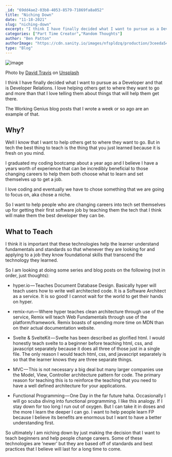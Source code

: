 ```yaml
---
_id: "69dd4ae2-03b8-4053-8579-71869fa8a052"
title: "Niching Down"
date: "11-18-2021"
slug: "niching-down"
excerpt: "I think I have finally decided what I want to pursue as a Developer"
categories: ["Part Time Creator","Random Thoughts"]
author: "Ben Patton"
authorImage: "https://cdn.sanity.io/images/nfspldzq/production/3ceeda54221c7c0614ecc51f955c7be39a1da34e-512x512.jpg"
type: "Blog"
---
```


![image](https://cdn.sanity.io/images/nfspldzq/production/850d7ccdf27ed05814c5dc1ccf678ca76b7d7a0c-1600x840.png?w=450)

Photo by [David Travis](https://unsplash.com/@dtravisphd?utm_source=medium&utm_medium=referral) on [Unsplash](https://unsplash.com?utm_source=medium&utm_medium=referral)

I think I have finally decided what I want to pursue as a Developer and that is Developer Relations. I love helping others get to where they want to go and more than that I love telling them about things that will help them get there.

The Working Genius blog posts that I wrote a week or so ago are an example of that.

## Why?

Well I know that I want to help others get to where they want to go. But in tech the best thing to teach is the thing that you just learned because it is fresh on you mind.

I graduated my coding bootcamp about a year ago and I believe I have a years worth of experience that can be incredibly beneficial to those changing careers to help them both choose what to learn and set themselves up to get a job.

I love coding and eventually we have to chose something that we are going to focus on, aka chose a niche.

So I want to help people who are changing careers into tech set themselves up for getting their first software job by teaching them the tech that I think will make them the best developer they can be.

## What to Teach

I think it is important that these technologies help the learner understand fundamentals and standards so that whenever they are looking for and applying to a job they know foundational skills that transcend the technology they learned.

So I am looking at doing some series and blog posts on the following (not in order, just thoughts):

*   hyper.io — Teaches Document Database Design. Basically hyper will teach users how to write well architected code. It is a Software Architect as a service. It is so good! I cannot wait for the world to get their hands on hyper.

*   remix-run — Where hyper teaches clean architecture through use of the service, Remix will teach Web Fundamentals through use of the platform/framework. Remix boasts of spending more time on MDN than on their actual documentation website.

*   Svelte & SvelteKit — Svelte has been described as glorified html. I would honestly teach svelte to a beginner before teaching html, css, and javascript separately because it does all three of those just in a single file. The only reason I would teach html, css, and javascript separately is so that the learner knows they are three separate things.

*   MVC — This is not necessary a big deal but many larger companies use the Model, View, Controller architecture pattern for code. The primary reason for teaching this is to reinforce the teaching that you need to have a well defined architecture for your applications.

*   Functional Programming — One Day in the far future haha. Occasionally I will go scuba diving into functional programming. I like this analogy. If I stay down for too long I run out of oxygen. But I can take it in doses and the more I learn the deeper I can go. I want to help people learn FP because I believe its benefits are enormous but I want to have a better understanding first.

So ultimately I am niching down by just making the decision that I want to teach beginners and help people change careers. Some of these technologies are ‘newer’ but they are based off of standards and best practices that I believe will last for a long time to come.


